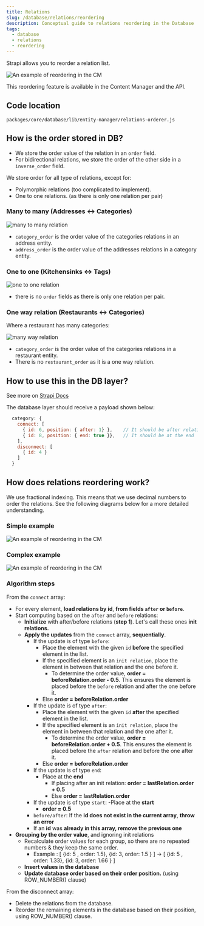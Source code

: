 ```yaml
---
title: Relations
slug: /database/relations/reordering
description: Conceptual guide to relations reordering in the Database
tags:
  - database
  - relations
  - reordering
---
```


Strapi allows you to reorder a relation list.

<img src="/img/database/reordering.png" alt="An example of reordering in the CM" />

This reordering feature is available in the Content Manager and the API.

## Code location

`packages/core/database/lib/entity-manager/relations-orderer.js`

## How is the order stored in DB?

- We store the order value of the relation in an `order` field.
- For bidirectional relations, we store the order of the other side in a `inverse_order` field.

We store order for all type of relations, except for:

- Polymorphic relations (too complicated to implement).
- One to one relations. (as there is only one relation per pair)

### Many to many (Addresses <-> Categories)

<img src="/img/database/m2m-example.png" alt="many to many relation" />

- `category_order` is the order value of the categories relations in an address entity.
- `address_order` is the order value of the addresses relations in a category entity.

### One to one (Kitchensinks <-> Tags)

<img src="/img/database/o2o-example.png" alt="one to one relation" />

- there is no `order` fields as there is only one relation per pair.

### One way relation (Restaurants <-> Categories)

Where a restaurant has many categories:

<img src="/img/database/mw-example.png" alt="many way relation" />

- `category_order` is the order value of the categories relations in a restaurant entity.
- There is no `restaurant_order` as it is a one way relation.

## How to use this in the DB layer?

See more on [Strapi Docs](https://docs.strapi.io/dev-docs/api/rest/relations#connect)

The database layer should receive a payload shown below:

```js
  category: {
    connect: [
      { id: 6, position: { after: 1} },    // It should be after relation id=1
      { id: 8, position: { end: true }},   // It should be at the end
    ],
    disconnect: [
      { id: 4 }
    ]
  }
```

## How does relations reordering work?

We use fractional indexing. This means that we use decimal numbers to order the relations. See the following diagrams below for a more detailed understanding.

### Simple example

<img src="/img/database/reordering-algo-1.png" alt="An example of reordering in the CM" />

### Complex example

<img src="/img/database/reordering-algo-2.png" alt="An example of reordering in the CM" />

### Algorithm steps

From the `connect` array:

- For every element, **load relations by id**, **from fields `after` or `before`**.
- Start computing based on the `after` and `before` relations:
  - **Initialize** with after/before relations (**step 1**). Let's call these ones **init relations.**
  - **Apply the updates** from the `connect` array, **sequentially**.
    - If the update is of type `before`:
      - Place the element with the given `id` **before** the specified element in the list.
      - If the specified element is an `init relation`, place the element in between that relation and the one before it.
        - To determine the order value, **order = beforeRelation.order - 0.5**. This ensures the element is placed before the `before` relation and after the one before it.
      - Else **order = beforeRelation.order**
    - If the update is of type `after`:
      - Place the element with the given `id` **after** the specified element in the list.
      - If the specified element is an `init relation`, place the element in between that relation and the one after it.
        - To determine the order value, **order = beforeRelation.order + 0.5**. This ensures the element is placed before the `after` relation and before the one after it.
      - Else **order = beforeRelation.order**
    - If the update is of type `end`:
      - Place at the **end**
        - If placing after an init relation: **order = lastRelation.order + 0.5**
        - Else **order = lastRelation.order**
    - If the update is of type `start`:
      -Place at the **start**
      - **order = 0.5**
    - `before/after`: If the **id does not exist in the current array**, **throw an error**
    - If an **id** was **already in this array, remove the previous one**
- **Grouping by the order value**, and ignoring init relations
  - Recalculate order values for each group, so there are no repeated numbers & they keep the same order.
    - Example : [ {id: 5 , order: 1.5}, {id: 3, order: 1.5 } ] → [ {id: 5 , order: 1.33}, {id: 3, order: 1.66 } ]
  - **Insert values in the database**
  - **Update database order based on their order position.** (using ROW_NUMBER() clause)

From the disconnect array:

- Delete the relations from the database.
- Reorder the remaining elements in the database based on their position, using ROW_NUMBER() clause.
